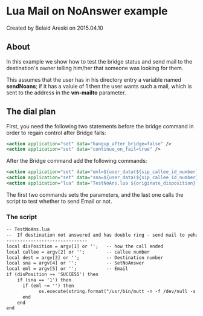 
# Lua Mail on NoAnswer example 

 Created by  Belaid Areski on 2015.04.10

## About

In this example we show how to test the bridge status and send mail to the destination's owner telling him/her that someone was looking for them.

This assumes that the user has in his directory entry a variable named **sendNoans**; if it has a valuie of 1 then the user wants such a mail, which is sent to the address in the **vm-mailto** parameter.

##  The dial plan 

First, you need the following two statements before the bridge command in order to regain control after Bridge fails:

```xml
<action application="set" data="hangup_after_bridge=false" />
<action application="set" data="continue_on_fail=true" />
```

After the Bridge command add the following commands:

```xml
<action application="set" data="eml=${user_data(${sip_callee_id_number}@${domain_name} param vm-mailto)}" />
<action application="set" data="sna=${user_data(${sip_callee_id_number}@${domain_name} var sendNoans)}" />
<action application="lua" data="TestNoAns.lua ${originate_disposition} '${caller_id_number}' '${destination_number}' '${sna}' '${eml}' " />

```

The first two commands sets the parameters, and the last one calls the script to test whether to send Email or not.

###  The script 

```xml
-- TestNoAns.lua
--  If destination not answered and has double ring - send mail to yehavi
------------------------------
local disPosition = argv[1] or '';   -- how the call ended
local callee = argv[2] or '';        -- callee number
local dest = argv[3] or '';          -- Destination number
local sna = argv[4] or '';           -- SetNoAnswer
local eml = argv[5] or '';           -- Email
if (disPosition ~= 'SUCCESS') then
    if (sna == '1') then
      if (eml ~= '') then
            os.execute(string.format("/usr/bin/mutt -n -f /dev/null -s \"[%s] got no answer, from [%s]\" %s < /dev/null",callee,dest,eml));
      end
    end
end
```


